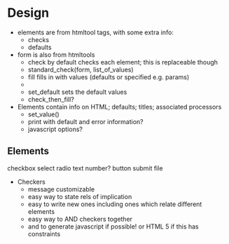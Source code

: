 Design
======

* elements are from htmltool tags, with some extra info:
  - checks
  - defaults
  
* form is also from htmltools
  - check by default checks each element; this is replaceable though
  - standard_check(form, list_of_values)
  - fill fills in with values (defaults or specified e.g. params)
  -
  - set_default sets the default values
  - check_then_fill?


* Elements contain info on HTML; defaults; titles; associated processors
  * set_value()
  * print with default and error information?
  * javascript options?

Elements
--------
checkbox
select
radio
text
number? 
button
submit
file

* Checkers 
  * message customizable
  * easy way to state rels of implication
  * easy to write new ones including ones which relate different elements
  * easy way to AND checkers together
  * and to generate javascript if possible! or HTML 5 if this has constraints
  


  

